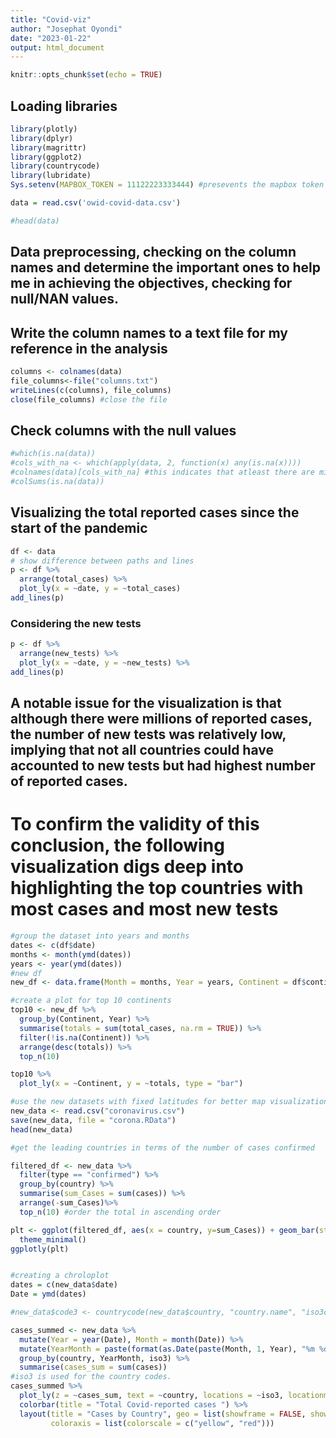 ```yaml
---
title: "Covid-viz"
author: "Josephat Oyondi"
date: "2023-01-22"
output: html_document
---
```


```r
knitr::opts_chunk$set(echo = TRUE)
```
## Loading libraries
```r
library(plotly)
library(dplyr)
library(magrittr)
library(ggplot2)
library(countrycode)
library(lubridate)
Sys.setenv(MAPBOX_TOKEN = 11122223333444) #presevents the mapbox token error
```

```r
data = read.csv('owid-covid-data.csv')

#head(data)
```
## Data preprocessing, checking on the column names and determine the important ones to help me in achieving the objectives, checking for null/NAN values.


## Write the column names to a text file for my reference in the analysis
```r
columns <- colnames(data)
file_columns<-file("columns.txt")
writeLines(c(columns), file_columns)
close(file_columns) #close the file
```

## Check columns with the null values
```r
#which(is.na(data))
#cols_with_na <- which(apply(data, 2, function(x) any(is.na(x))))
#colnames(data)[cols_with_na] #this indicates that atleast there are missing records in one or more rows in each feature included in the dataset.Except iso_code, continent, location and date
#colSums(is.na(data))
```
## Visualizing the total reported cases since the start of the pandemic
```r
df <- data
# show difference between paths and lines
p <- df %>%
  arrange(total_cases) %>%
  plot_ly(x = ~date, y = ~total_cases)
add_lines(p)


```
### Considering the new tests
```r
p <- df %>%
  arrange(new_tests) %>%
  plot_ly(x = ~date, y = ~new_tests) %>% 
add_lines(p)
```

## A notable issue for the visualization is that although there were millions of reported cases, the number of new tests was relatively low, implying that not all countries could have accounted to new tests but had highest number of reported cases. 
# To confirm the validity of this conclusion, the following visualization digs deep into highlighting the top countries with most cases and most new tests

```r
#group the dataset into years and months
dates <- c(df$date)
months <- month(ymd(dates))
years <- year(ymd(dates))
#new df
new_df <- data.frame(Month = months, Year = years, Continent = df$continent, total_cases = df$total_cases)

#create a plot for top 10 continents
top10 <- new_df %>% 
  group_by(Continent, Year) %>%
  summarise(totals = sum(total_cases, na.rm = TRUE)) %>%
  filter(!is.na(Continent)) %>%
  arrange(desc(totals)) %>%
  top_n(10) 

top10 %>%
  plot_ly(x = ~Continent, y = ~totals, type = "bar")

```

```r
#use the new datasets with fixed latitudes for better map visualization.
new_data <- read.csv("coronavirus.csv")
save(new_data, file = "corona.RData")
head(new_data)
```

```r
#get the leading countries in terms of the number of cases confirmed

filtered_df <- new_data %>% 
  filter(type == "confirmed") %>%
  group_by(country) %>%
  summarise(sum_Cases = sum(cases)) %>%
  arrange(-sum_Cases)%>%
  top_n(10) #order the total in ascending order

plt <- ggplot(filtered_df, aes(x = country, y=sum_Cases)) + geom_bar(stat="identity", fill="steelblue")+
  theme_minimal()
ggplotly(plt)


```

```r






```



```r
#creating a chroloplot
dates = c(new_data$date)
Date = ymd(dates)

#new_data$code3 <- countrycode(new_data$country, "country.name", "iso3c") #convert the names into 3 letter country codes

cases_summed <- new_data %>% 
  mutate(Year = year(Date), Month = month(Date)) %>%
  mutate(YearMonth = paste(format(as.Date(paste(Month, 1, Year), "%m %d %Y"), "%b %Y"), sep = " ")) %>%
  group_by(country, YearMonth, iso3) %>% 
  summarise(cases_sum = sum(cases))
#iso3 is used for the country codes.
cases_summed %>%
  plot_ly(z = ~cases_sum, text = ~country, locations = ~iso3, locationmode = "ISO-3", type = "choropleth") %>%
  colorbar(title = "Total Covid-reported cases ") %>%
  layout(title = "Cases by Country", geo = list(showframe = FALSE, showcoastlines = FALSE),
         coloraxis = list(colorscale = c("yellow", "red")))

```